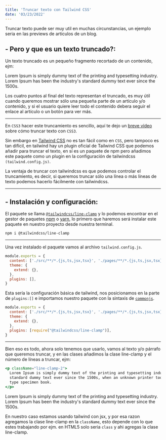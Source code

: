 ```yaml
---
title: 'Truncar texto con Tailwind CSS'
date: '03/23/2022'
---
```


Truncar texto puede ser muy util en muchas circunstancias, un ejemplo seria en las previews de articulos de un blog.

## - Pero y que es un texto truncado?:

Un texto truncado es un pequeño fragmento recortado de un contenido, ejm:

<TruncateText className="line-clamp-1">
  Lorem Ipsum is simply dummy text of the printing and typesetting industry. Lorem Ipsum has been the industry's
  standard dummy text ever since the 1500s.
</TruncateText>

Los cuatro puntos al final del texto representan el truncado, es muy útil cuando queremos mostrar sólo una pequeña parte de un artículo y/o contenido, y si el usuario quiere leer todo el contenido debera seguir el enlace al artículo o un botón para ver más.

---

En `CSS3` hacer este truncamiento es sencillo, aquí te dejo un [breve vídeo](https://www.youtube.com/shorts/e-HBvM7dvIU) sobre cómo truncar texto con `CSS3`.

Sin embargo en [Tailwind CSS](https://tailwindcss.com) no es tan fácil como en `CSS`, pero tampoco es tan difícil, en tailwind hay un plugin oficial de Tailwind CSS que podemos añadir para truncar el texto, en sí es un paquete de npm pero añadimos este paquete como un plugin en la configuración de tailwindcss `(tailwind.config.js)`.

La ventaja de truncar con tailwindcss es que podemos controlar el truncamiento, es decir, si queremos truncar sólo una línea o más líneas de texto podemos hacerlo fácilmente con tailwindcss.

---

## - Instalación y configuración:

El paquete se llama [`@tailwindcss/line-clamp`](https://www.npmjs.com/package/@tailwindcss/line-clamp) y lo podemos encontrar en el gestor de paquetes [npm](https://www.npmjs.com/) o [yarn](https://yarnpkg.com/), lo primero que haremos será instalar este paquete en nuestro proyecto desde nuestra terminal.

```bash:Terminal
npm i @tailwindcss/line-clamp
```

---

Una vez instalado el paquete vamos al archivo `tailwind.config.js`.

```js:./tailwind.config.js
module.exports = {
  content: ['./src/**/*.{js,ts,jsx,tsx}', './pages/**/*.{js,ts,jsx,tsx}'],
  theme: {
    extend: {},
  },
  plugins: [],
}
```

Esta sería la configuración básica de tailwind, nos posicionamos en la parte de `plugins:[]` e importamos nuestro paquete con la sintaxis de [`commonjs`](https://developer.mozilla.org/es/docs/Web/JavaScript/Guide/Modules).

```js:./tailwind.config.js {6}
module.exports = {
  content: ['./src/**/*.{js,ts,jsx,tsx}', './pages/**/*.{js,ts,jsx,tsx}'],
  theme: {
    extend: {},
  },
  plugins: [require("@tailwindcss/line-clamp")],
}
```

---

Bien eso es todo, ahora solo tenemos que usarlo, vamos al texto y/o párrafo que queremos truncar, y en las clases añadimos la clase line-clamp y el número de líneas a truncar, ejm:

```jsx {1}
<p className="line-clamp-2">
  Lorem Ipsum is simply dummy text of the printing and typesetting industry. Lorem Ipsum has been the industry's
  standard dummy text ever since the 1500s, when an unknown printer took a galley of type and scrambled it to make a
  type specimen book.
</p>
```

<TruncateText className="line-clamp-2">
  Lorem Ipsum is simply dummy text of the printing and typesetting industry. Lorem Ipsum has been the industry's
  standard dummy text ever since the 1500s.
</TruncateText>

En nuestro caso estamos usando tailwind con jsx, y por esa razon agregamos la clase line-clamp en la `className`, esto depende con lo que estes trabajando por ejm. en HTML5 solo seria `class` y ahi agregas la clase line-clamp.
